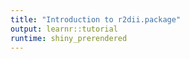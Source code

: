```yaml
---
title: "Introduction to r2dii.package"
output: learnr::tutorial
runtime: shiny_prerendered
---
```


